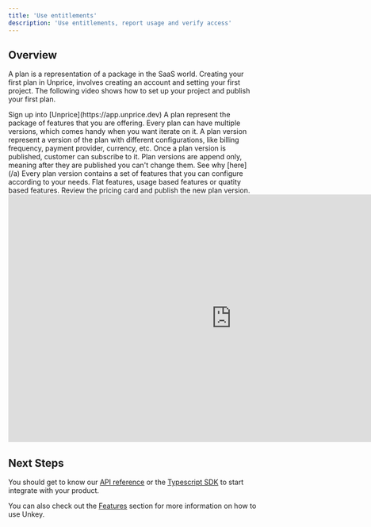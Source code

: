 ```yaml
---
title: 'Use entitlements'
description: 'Use entitlements, report usage and verify access'
---
```


## Overview

A plan is a representation of a package in the SaaS world. Creating your first plan in Unprice, involves creating an account and setting your first project. The following video shows how to set up your project and publish your first plan.

<AccordionGroup>
  <Accordion title="Create account & project">
    Sign up into [Unprice](https://app.unprice.dev)
  </Accordion>
  <Accordion title="Set up your plan">
    A plan represent the package of features that you are offering. Every plan can have multiple versions, which comes handy when you want iterate on it.
  </Accordion>
  <Accordion title="Create a new plan version">
    A plan version represent a version of the plan with different configurations, like billing frequency, payment provider, currency, etc. Once a plan version is published, customer can subscribe to it. Plan versions are append only, meaning after they are published you can't change them. See why [here](/a)
  </Accordion>
  <Accordion title="Add Features">
    Every plan version contains a set of features that you can configure according to your needs. Flat features, usage based features or quatity based features.
  </Accordion>
  <Accordion title="Review & publish">
    Review the pricing card and publish the new plan version.
  </Accordion>
</AccordionGroup>


<Frame>
  <iframe
    width="900"
    height="500"
    src="https://www.youtube.com/embed/4KzFe50RQkQ"
    title="YouTube video player"
    frameborder="0"
    allow="accelerometer; autoplay; clipboard-write; encrypted-media; gyroscope; picture-in-picture"
    allowfullscreen
  ></iframe>
</Frame>


## Next Steps

You should get to know our [API reference](/api-reference/authentication) or the [Typescript SDK](/libraries/ts/sdk/overview) to start integrate with your product.

You can also check out the [Features](/apis/features/ratelimiting) section for more information on how to use Unkey.